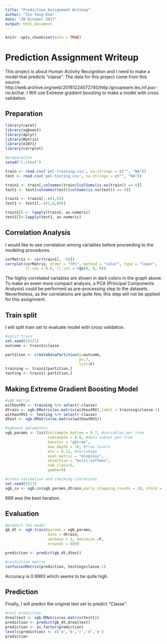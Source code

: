---
title: "Prediction Assignment Writeup"
author: "Jin Yong Kim"
date: "20 October 2017"
output: html_document
---

```{r setup, include=FALSE}
knitr::opts_chunk$set(echo = TRUE)
```

# Prediction Assignment Writeup

This project is about Human Activity Recognition and I need to make a model that predicts "classe". The data for this project come from this source: http://web.archive.org/web/20161224072740/http:/groupware.les.inf.puc-rio.br/har. I Will use Extreme gradient boosting to make a model with cross validation.


## Preparation

```{r}
library(caret)
library(xgboost)
library(dplyr)
library(Matrix)
library(e1071)
library(corrplot)

#preparation
setwd("C:/test")

train <- read.csv('pml-training.csv', na.strings = c("", "NA"))
test <- read.csv('pml-testing.csv', na.strings = c("", "NA"))

train1 <- train[,colnames(train)[colSums(is.na(train)) == 0]]
test1 <- test[colnames(test)[colSums(is.na(test)) == 0]]

train1 <- train1[,-c(1,6)]
test1 <- test1[,-c(1,6,60)]

train1[] <- lapply(train1, as.numeric)
test1[]<-lapply(test1, as.numeric)
```

## Correlation Analysis

I would like to see correlation among variables before proceeding to the modeling procedures.
```{r}
corMatrix <- cor(train1[, -58])
corrplot(corMatrix, order = "FPC", method = "color", type = "lower", 
         tl.cex = 0.6, tl.col = rgb(0, 0, 0))
```

The highly correlated variables are shown in dark colors in the graph above. To make an evem more compact analysis, a PCA (Principal Components Analysis) could be performed as pre-processing step to the datasets. Nevertheless, as the correlations are quite few, this step will not be applied for this assignment. 

## Train split
I will split train set to evaluate model with cross validation.
```{r}
#split train
set.seed(54321)
outcome <- train1$classe

partition <- createDataPartition(y=outcome,
                                 p=.7,
                                 list=F)
training <- train1[partition,]
testing <- train1[-partition,]
```

## Making Extreme Gradient Boosting Model
```{r}
#xgb matrix
withoutRV <- training %>% select(-classe)
dtrain <- xgb.DMatrix(as.matrix(withoutRV),label = training$classe-1)
withoutRV1 <- testing %>% select(-classe)
dtest <- xgb.DMatrix(as.matrix(withoutRV1))

#xgboost parameters
xgb_params <- list(colsample_bytree = 0.7, #variables per tree 
                   subsample = 0.8, #data subset per tree 
                   booster = "gbtree",
                   max_depth = 10, #tree levels
                   eta = 0.12, #shrinkage
                   eval_metric = "mlogloss", 
                   objective = "multi:softmax",
                   num_class=5,
                   gamma=0)    

#cross-validation and checking iterations
set.seed(4321)
xgb_cv <- xgb.cv(xgb_params,dtrain,early_stopping_rounds = 10, nfold = 4, print_every_n = 5, nrounds=1000) 
```
669 was the best iteration.

## Evaluation
```{r}
#predict the model
gb_dt <- xgb.train(params = xgb_params,
                   data = dtrain,
                   verbose = 1, maximize =F,
                   nrounds = 669)

prediction <- predict(gb_dt,dtest)

#confustion matrix
confusionMatrix(prediction, testing$classe-1)
```
Accuracy is 0.9993 which seems to be quite high.

## Prediction
Finally, I will predict the original test set to predict "Classe".

```{r}
#real prediction
drealtest <- xgb.DMatrix(as.matrix(test1))
prediction <- predict(gb_dt,drealtest)
prediction <- as.factor(prediction)
levels(prediction) <- c('a','b','c','d','e')
prediction
```

